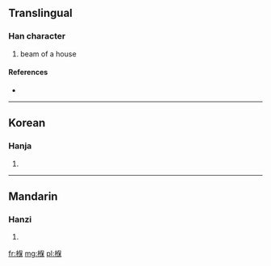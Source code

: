==Translingual==

===Han character===
{{Han char|rn=75|rad=木|as=09|sn=13|four=|canj=木人口木 (DORD)}}

# beam of a house

====References====
* {{Han ref|kx=0538.010|dkj=15083|dj=0925.150|hdz=21251.110|uh=693A|ud=26938}}

----

==Korean==

===Hanja===
{{ko-hanja|hangeul=보|eumhun=|rv=bo|mr=po|y=po}}

# {{defn|lang=ko|sort=木09}}

----

==Mandarin==

===Hanzi===
{{cmn-hanzi|pin=[[jiān]] ([[jian1]]), [[xí]] ([[xi2]])|wg=chien<sup>1</sup>, hsi<sup>2</sup>}}

# {{defn|lang=cmn|sort=木09}}

[[fr:椺]]
[[mg:椺]]
[[pl:椺]]